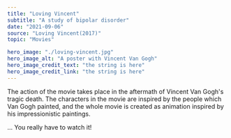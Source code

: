 ---
title: "Loving Vincent"
subtitle: "A study of bipolar disorder"
date: "2021-09-06"
source: "Loving Vincent(2017)"
topic: "Movies"

hero_image: "./loving-vincent.jpg"
hero_image_alt: "A poster with Vincent Van Gogh"
hero_image_credit_text: "the string is here"
hero_image_credit_link: "the string is here"
---

The action of the movie takes place in the aftermath of Vincent
Van Gogh's tragic death. The characters in the movie are inspired
by the people which Van Gogh painted, and the whole movie
is created as animation inspired by his impressionistic paintings.

... You really have to watch it!